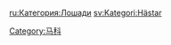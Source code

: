 {{cat main|馬屬}}
{{Commonscat|Equus}}

[[Category:马科|Category:马科]]

[[ru:Категория:Лошади|ru:Категория:Лошади]]
[[sv:Kategori:Hästar|sv:Kategori:Hästar]]